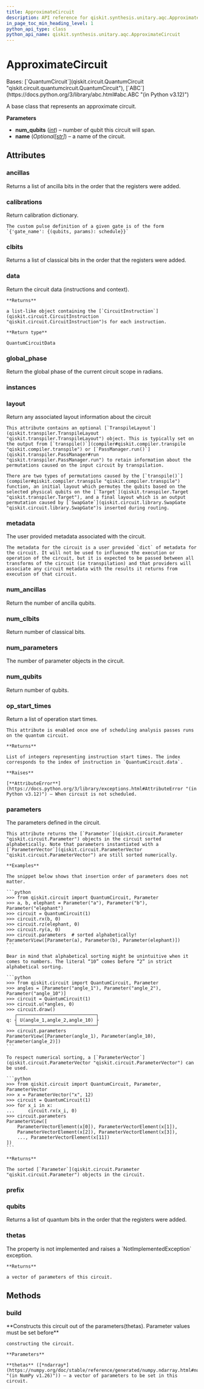 ```yaml
---
title: ApproximateCircuit
description: API reference for qiskit.synthesis.unitary.aqc.ApproximateCircuit
in_page_toc_min_heading_level: 1
python_api_type: class
python_api_name: qiskit.synthesis.unitary.aqc.ApproximateCircuit
---
```


# ApproximateCircuit

<Class id="qiskit.synthesis.unitary.aqc.ApproximateCircuit" isDedicatedPage={true} github="https://github.com/Qiskit/qiskit/tree/stable/1.0/qiskit/synthesis/unitary/aqc/approximate.py#L21-L52" signature="qiskit.synthesis.unitary.aqc.ApproximateCircuit(num_qubits, name=None)" modifiers="class">
  Bases: [`QuantumCircuit`](qiskit.circuit.QuantumCircuit "qiskit.circuit.quantumcircuit.QuantumCircuit"), [`ABC`](https://docs.python.org/3/library/abc.html#abc.ABC "(in Python v3.12)")

  A base class that represents an approximate circuit.

  **Parameters**

  *   **num\_qubits** ([*int*](https://docs.python.org/3/library/functions.html#int "(in Python v3.12)")) – number of qubit this circuit will span.
  *   **name** (*Optional\[*[*str*](https://docs.python.org/3/library/stdtypes.html#str "(in Python v3.12)")*]*) – a name of the circuit.

  ## Attributes

  ### ancillas

  <Attribute id="qiskit.synthesis.unitary.aqc.ApproximateCircuit.ancillas">
    Returns a list of ancilla bits in the order that the registers were added.
  </Attribute>

  ### calibrations

  <Attribute id="qiskit.synthesis.unitary.aqc.ApproximateCircuit.calibrations">
    Return calibration dictionary.

    The custom pulse definition of a given gate is of the form `{'gate_name': {(qubits, params): schedule}}`
  </Attribute>

  ### clbits

  <Attribute id="qiskit.synthesis.unitary.aqc.ApproximateCircuit.clbits">
    Returns a list of classical bits in the order that the registers were added.
  </Attribute>

  ### data

  <Attribute id="qiskit.synthesis.unitary.aqc.ApproximateCircuit.data">
    Return the circuit data (instructions and context).

    **Returns**

    a list-like object containing the [`CircuitInstruction`](qiskit.circuit.CircuitInstruction "qiskit.circuit.CircuitInstruction")s for each instruction.

    **Return type**

    QuantumCircuitData
  </Attribute>

  ### global\_phase

  <Attribute id="qiskit.synthesis.unitary.aqc.ApproximateCircuit.global_phase">
    Return the global phase of the current circuit scope in radians.
  </Attribute>

  ### instances

  <Attribute id="qiskit.synthesis.unitary.aqc.ApproximateCircuit.instances" attributeValue="158" />

  ### layout

  <Attribute id="qiskit.synthesis.unitary.aqc.ApproximateCircuit.layout">
    Return any associated layout information about the circuit

    This attribute contains an optional [`TranspileLayout`](qiskit.transpiler.TranspileLayout "qiskit.transpiler.TranspileLayout") object. This is typically set on the output from [`transpile()`](compiler#qiskit.compiler.transpile "qiskit.compiler.transpile") or [`PassManager.run()`](qiskit.transpiler.PassManager#run "qiskit.transpiler.PassManager.run") to retain information about the permutations caused on the input circuit by transpilation.

    There are two types of permutations caused by the [`transpile()`](compiler#qiskit.compiler.transpile "qiskit.compiler.transpile") function, an initial layout which permutes the qubits based on the selected physical qubits on the [`Target`](qiskit.transpiler.Target "qiskit.transpiler.Target"), and a final layout which is an output permutation caused by [`SwapGate`](qiskit.circuit.library.SwapGate "qiskit.circuit.library.SwapGate")s inserted during routing.
  </Attribute>

  ### metadata

  <Attribute id="qiskit.synthesis.unitary.aqc.ApproximateCircuit.metadata">
    The user provided metadata associated with the circuit.

    The metadata for the circuit is a user provided `dict` of metadata for the circuit. It will not be used to influence the execution or operation of the circuit, but it is expected to be passed between all transforms of the circuit (ie transpilation) and that providers will associate any circuit metadata with the results it returns from execution of that circuit.
  </Attribute>

  ### num\_ancillas

  <Attribute id="qiskit.synthesis.unitary.aqc.ApproximateCircuit.num_ancillas">
    Return the number of ancilla qubits.
  </Attribute>

  ### num\_clbits

  <Attribute id="qiskit.synthesis.unitary.aqc.ApproximateCircuit.num_clbits">
    Return number of classical bits.
  </Attribute>

  ### num\_parameters

  <Attribute id="qiskit.synthesis.unitary.aqc.ApproximateCircuit.num_parameters">
    The number of parameter objects in the circuit.
  </Attribute>

  ### num\_qubits

  <Attribute id="qiskit.synthesis.unitary.aqc.ApproximateCircuit.num_qubits">
    Return number of qubits.
  </Attribute>

  ### op\_start\_times

  <Attribute id="qiskit.synthesis.unitary.aqc.ApproximateCircuit.op_start_times">
    Return a list of operation start times.

    This attribute is enabled once one of scheduling analysis passes runs on the quantum circuit.

    **Returns**

    List of integers representing instruction start times. The index corresponds to the index of instruction in `QuantumCircuit.data`.

    **Raises**

    [**AttributeError**](https://docs.python.org/3/library/exceptions.html#AttributeError "(in Python v3.12)") – When circuit is not scheduled.
  </Attribute>

  ### parameters

  <Attribute id="qiskit.synthesis.unitary.aqc.ApproximateCircuit.parameters">
    The parameters defined in the circuit.

    This attribute returns the [`Parameter`](qiskit.circuit.Parameter "qiskit.circuit.Parameter") objects in the circuit sorted alphabetically. Note that parameters instantiated with a [`ParameterVector`](qiskit.circuit.ParameterVector "qiskit.circuit.ParameterVector") are still sorted numerically.

    **Examples**

    The snippet below shows that insertion order of parameters does not matter.

    ```python
    >>> from qiskit.circuit import QuantumCircuit, Parameter
    >>> a, b, elephant = Parameter("a"), Parameter("b"), Parameter("elephant")
    >>> circuit = QuantumCircuit(1)
    >>> circuit.rx(b, 0)
    >>> circuit.rz(elephant, 0)
    >>> circuit.ry(a, 0)
    >>> circuit.parameters  # sorted alphabetically!
    ParameterView([Parameter(a), Parameter(b), Parameter(elephant)])
    ```

    Bear in mind that alphabetical sorting might be unintuitive when it comes to numbers. The literal “10” comes before “2” in strict alphabetical sorting.

    ```python
    >>> from qiskit.circuit import QuantumCircuit, Parameter
    >>> angles = [Parameter("angle_1"), Parameter("angle_2"), Parameter("angle_10")]
    >>> circuit = QuantumCircuit(1)
    >>> circuit.u(*angles, 0)
    >>> circuit.draw()
       ┌─────────────────────────────┐
    q: ┤ U(angle_1,angle_2,angle_10) ├
       └─────────────────────────────┘
    >>> circuit.parameters
    ParameterView([Parameter(angle_1), Parameter(angle_10), Parameter(angle_2)])
    ```

    To respect numerical sorting, a [`ParameterVector`](qiskit.circuit.ParameterVector "qiskit.circuit.ParameterVector") can be used.

    ```python
    >>> from qiskit.circuit import QuantumCircuit, Parameter, ParameterVector
    >>> x = ParameterVector("x", 12)
    >>> circuit = QuantumCircuit(1)
    >>> for x_i in x:
    ...     circuit.rx(x_i, 0)
    >>> circuit.parameters
    ParameterView([
        ParameterVectorElement(x[0]), ParameterVectorElement(x[1]),
        ParameterVectorElement(x[2]), ParameterVectorElement(x[3]),
        ..., ParameterVectorElement(x[11])
    ])
    ```

    **Returns**

    The sorted [`Parameter`](qiskit.circuit.Parameter "qiskit.circuit.Parameter") objects in the circuit.
  </Attribute>

  ### prefix

  <Attribute id="qiskit.synthesis.unitary.aqc.ApproximateCircuit.prefix" attributeValue="'circuit'" />

  ### qubits

  <Attribute id="qiskit.synthesis.unitary.aqc.ApproximateCircuit.qubits">
    Returns a list of quantum bits in the order that the registers were added.
  </Attribute>

  ### thetas

  <Attribute id="qiskit.synthesis.unitary.aqc.ApproximateCircuit.thetas">
    The property is not implemented and raises a `NotImplementedException` exception.

    **Returns**

    a vector of parameters of this circuit.
  </Attribute>

  ## Methods

  ### build

  <Function id="qiskit.synthesis.unitary.aqc.ApproximateCircuit.build" github="https://github.com/Qiskit/qiskit/tree/stable/1.0/qiskit/synthesis/unitary/aqc/approximate.py#L43-L52" signature="build(thetas)" modifiers="abstract">
    **Constructs this circuit out of the parameters(thetas). Parameter values must be set before**

    constructing the circuit.

    **Parameters**

    **thetas** ([*ndarray*](https://numpy.org/doc/stable/reference/generated/numpy.ndarray.html#numpy.ndarray "(in NumPy v1.26)")) – a vector of parameters to be set in this circuit.
  </Function>
</Class>

